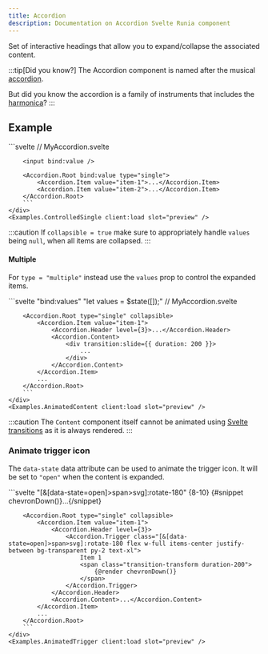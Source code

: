 ```yaml
---
title: Accordion
description: Documentation on Accordion Svelte Runia component
---
```




<div class="text-xl text-[var(--sl-color-gray-2)]">
    Set of interactive headings that allow you to expand/collapse the associated content.
</div>

:::tip[Did you know?]
The Accordion component is named after the musical [accordion](https://en.wikipedia.org/wiki/Accordion).

But did you know the accordion is a family of instruments that includes the [harmonica](https://en.wikipedia.org/wiki/Harmonica)?
:::

## Example

<Tabs>
    <TabItem label="Preview" icon="laptop">
        <InteractivePreview client:load />
    </TabItem>
    <TabItem label="Code" icon="seti:svelte">
        ```svelte
        // MyAccordion.svelte
        <script lang="ts">
            import { slide } from "svelte/transition";
            import { Accordion } from "@niklasburggraaff/svelte-runia";

            let { type, value = $bindable(), values = $bindable(), collapsible, disabled, loop }: any = $props();
        </script>

        {#snippet chevronDown()}
            <svg class="size-8 transition-transform duration-200" viewBox="0 0 24 24" fill="currentColor" aria-hidden="true">
                <path d="M17 9.17a1 1 0 0 0-1.41 0L12 12.71 8.46 9.17a1 1 0 1 0-1.41 1.42l4.24 4.24a1.002 1.002 0 0 0 1.42 0L17 10.59a1.002 1.002 0 0 0 0-1.42Z"/>
            </svg>
        {/snippet}

        <Accordion.Root type={type} bind:value={value} bind:values={values} collapsible={collapsible} disabled={disabled} loop={loop}>
            <Accordion.Item value="furthark-essentials" class="border-b">
                <Accordion.Header level={3}>
                    <Accordion.Trigger class="flex w-full items-center justify-between bg-transparent py-2 text-xl [&[data-state=open]>svg]:rotate-180">
                        Furthark Essentials {@render chevronDown()}
                    </Accordion.Trigger>
                </Accordion.Header>
                <Accordion.Content>
                    <div class="px-1.5 pb-4" transition:slide={{ duration: 200 }}>
                        The Elder Futhark, used from the 2nd to 8th centuries, comprised 24 runic characters, each bearing significance in magic, divination, and communication.
                    </div>
                </Accordion.Content>
            </Accordion.Item>
            <Accordion.Item value="norse-myths" class="border-b">
                <Accordion.Header level={3}>
                    <Accordion.Trigger class="flex w-full items-center justify-between bg-transparent py-2 text-xl [&[data-state=open]>svg]:rotate-180">
                        Norse Myths 101 {@render chevronDown()}
                    </Accordion.Trigger>
                </Accordion.Header>
                <Accordion.Content>
                    <div class="px-1.5 pb-4" transition:slide={{ duration: 200 }}>
                        Norse mythology, a tapestry of gods, giants, and heroes, offers insights into ancient Scandinavian beliefs, from the creation of the cosmos to the battles of Ragnarök.
                    </div>
                </Accordion.Content>
            </Accordion.Item>
            <Accordion.Item value="viking-explorers" class="border-b">
                <Accordion.Header level={3}>
                    <Accordion.Trigger class="flex w-full items-center justify-between bg-transparent py-2 text-xl [&[data-state=open]>svg]:rotate-180">
                        Viking Explorers {@render chevronDown()}
                    </Accordion.Trigger>
                </Accordion.Header>
                <Accordion.Content>
                    <div class="px-1.5 pb-4" transition:slide={{ duration: 200 }}>
                        Vikings, from the 8th to 11th centuries, sailed seas, established trade routes, and left their mark on history through exploration and expansion.
                    </div>
                </Accordion.Content>
            </Accordion.Item>
        </Accordion.Root>
        ```
    </TabItem>

</Tabs>

#### Features

<Features
    features={[
        "Full keyboard navigation.",
        "Supports animating content.",
        "Can expand one or multiple items",
        "Supports horizontal/vertical orientation.",
        "Supports Right to Left direction."
    ]}
/>

<hr />

<Links componentName="accordion" ariaLink="https://www.w3.org/WAI/ARIA/apg/patterns/accordion/" />

## Usage

Importing `Accordion` gives you access to the `Root`, `Item`, `Header`, `Trigger`, and `Content` components.

```svelte {2} /<(Accordion.[^ >]+)/
<script lang="ts">
    import { Accordion } from "@niklasburggraaff/svelte-runia";
</script>

// MyAccordion.svelte
<Accordion.Root type="single">
    <Accordion.Item value="item">
        <Accordion.Header level={3}>
            <Accordion.Trigger>[Heading]</Accordion.Trigger>
        </Accordion.Header>
        <Accordion.Content>[Content]</Accordion.Content>
    </Accordion.Item>
</Accordion.Root>
```

-   The `Root` _can_ contain multiple `Item`'s and _must_ be passed a `type` prop
-   Each `Item` _must_ contain a `Header` and `Content` and _must_ be passed a **unique** `value` prop
-   A `Header` _must_ contain a `Trigger` and is _must_ be passed a `level` prop

## API

### Root

<API.Introduction
    name="Root"
    element="div"
    description="contains all other components of an accordion. It manages the state of the accordion."
/>

#### Props

<API.Props
    props={[
        {
            name: "type",
            required: true,
            type: "'single' | 'multiple'",
            defaultValue: undefined,
            description: "Determines if a single or multiple items can have expanded content."
        },
        {
            name: "value",
            type: "string | null",
            bindable: true,
            defaultValue: undefined,
            description:
                "If `type = 'single'`: The value of the expanded item, `null` if the accordion is collapsed."
        },
        {
            name: "defaultValue",
            type: "string",
            defaultValue: undefined,
            description: "If `type = 'single'`: The item to be expanded by default."
        },
        {
            name: "values",
            type: "string[]",
            bindable: true,
            defaultValue: undefined,
            description: "If `type = 'multiple'`: The values of the expanded items."
        },
        {
            name: "defaultValues",
            type: "string[]",
            defaultValue: undefined,
            description: "If `type = 'multiple'`: The items to be expanded by default."
        },
        {
            name: "collapsible",
            type: "boolean",
            defaultValue: "false",
            description:
                "If `type = 'single'`: When `true`, prevents expanded content from being collapsed."
        },
        {
            name: "disabled",
            type: "boolean",
            defaultValue: "false",
            description: "When `true`, prevents the user from interacting with the accordion."
        },
        {
            name: "loop",
            type: "boolean",
            defaultValue: "true",
            description:
                "When `true`, keyboard navigation will loop focus from the last to the first `Trigger` and vice versa."
        },
        {
            name: "orientation",
            type: "'vertical' | 'horizontal'",
            defaultValue: "'vertical'",
            description:
                "The orientation of the accordion, which determines which arrow keys are used for keyboard navigation."
        },
        {
            name: "direction",
            type: "'ltr' | rtl'",
            defaultValue: "'ltr'",
            description:
                "If `orientation = 'horizontal'`: The reading direction of the accordion, used to correct keyboard navigation."
        },
        {
            name: "element",
            type: "HTMLDivElement",
            bindable: true,
            defaultValue: undefined,
            description: "The rendered `div` element."
        }
    ]}
/>

#### Data attributes

<API.DataAttributes
    attributes={[
        {
            name: "data-orientation",
            public: true,
            values: "'vertical' | 'horizontal'",
            description: "The orientation of the accordion."
        }
    ]}
/>

### Item

<API.Introduction
    name="Item"
    element={{
        default: "div",
        other: "section",
        condition: "If the `region=true`"
    }}
    description="represents one item in the accordion with a heading and associated content."
/>

#### Props

<API.Props
    props={[
        {
            name: "value",
            required: true,
            type: "string",
            bindable: true,
            defaultValue: undefined,
            description: "The value used to identify the item."
        },
        {
            name: "disabled",
            type: "boolean",
            defaultValue: "false",
            description: "When `true`, prevents the user from interacting with the item."
        },
        {
            name: "region",
            type: "boolean",
            defaultValue: "false",
            description:
                "When `true`, the item is a `section` element. Avoid using with many (~6) items to prevent landmark region proliferation. This is especially helpful when content contain headings or a nested accordion."
        },
        {
            name: "element",
            type: "HTMLDivElement | HTMLElement",
            bindable: true,
            defaultValue: undefined,
            description: "The rendered `div` or `section` element."
        }
    ]}
/>

#### Data attributes

<API.DataAttributes
    attributes={[
        {
            name: "data-state",
            public: true,
            values: "'open' | 'closed'",
            description:
                "The state of the item. `'open'` when the item's content is expanded and `'closed'` when the item's content is collapsed."
        },
        {
            name: "data-disabled",
            public: true,
            values: undefined,
            description:
                "Present when the item is disabled. This can be due to the whole accordion or this item being disabled."
        },
        {
            name: "data-orientation",
            public: true,
            values: "'vertical' | 'horizontal'",
            description: "The orientation of the accordion."
        }
    ]}
/>

### Header

<API.Introduction
    name="Header"
    element={{
        default: {
            values: ["h2", "h3", "h4", "h5", "h6"],
            condition: "Based on `level`"
        },
        other: "div",
        condition: "If `useHeading = false`"
    }}
    description="is the heading for the content of an item."
/>

#### Props

<API.Props
    props={[
        {
            name: "level",
            required: true,
            type: "2 | 3 | 4 | 5 | 6",
            defaultValue: undefined,
            description:
                "The level of heading for the element (`1` not supported as a page should have a single `h1` element)."
        },
        {
            name: "useHeading",
            type: "boolean",
            defaultValue: "true",
            description:
                "When `true`, the heading is a `div` element with `aria-level` set to the heading level, instead of a native heading element."
        },
        {
            name: "element",
            type: "HTMLHeadingElement | HTMLDivElement",
            bindable: true,
            defaultValue: undefined,
            description: "The rendered `heading` or `div` element."
        }
    ]}
/>

#### Data attributes

<API.DataAttributes attributes={[]} />

### Trigger

<API.Introduction
    name="Trigger"
    element="button"
    focussable={true}
    description="toggle button that expands/collapses the item's content."
/>

#### Props

<API.Props
    props={[
        {
            name: "element",
            type: "HTMLButtonElement",
            bindable: true,
            defaultValue: undefined,
            description: "The rendered `button` element."
        }
    ]}
/>

#### Data attributes

<API.DataAttributes
    attributes={[
        {
            name: "data-state",
            public: true,
            values: "'open' | 'closed'",
            description:
                "The state of the item. `'open'` when the item's content is expanded and `'closed'` when the item's content is collapsed."
        },
        {
            name: "data-disabled",
            public: true,
            values: undefined,
            description:
                "Present when the item is disabled. This can be due to the whole accordion or the item being disabled."
        },
        {
            name: "data-orientation",
            public: true,
            values: "'vertical' | 'horizontal'",
            description: "The orientation of the accordion."
        },
        {
            name: "data-svelte-runia-accordion-trigger",
            values: undefined,
            description: "Present on all `Trigger`'s. Used by `Root` to find them."
        },
        {
            name: "data-svelte-runia-value",
            values: "string",
            description: "The value identifying the item."
        }
    ]}
/>

### Content

<API.Introduction
    name="Content"
    element="div"
    description="is the content of an items that can be expanded/collapsed."
/>

:::caution
The `Content` element is always rendered <span class="inline-flex" title="This is to ensure the `aria-controls` attribute on the `Trigger` is the `id` of a rendered element"> <Icon name="information" /> </span> .
The children of the `Content` element are only rendered when the content is expanded.

Therefore, if you want to animate the content
(using [Svelte transitions](https://svelte.dev/docs/element-directives#transition-fn))
or apply styling affecting the content size (such as padding), you will likely want to apply this to a child element.
:::

The following is a pseudocode representing the implementation of the `Content` component.

```svelte
<script lang="ts">
    let expanded = $...;
    // The `id` used for the `aria-controls` attribute in the `Trigger` component.
    let id = $...;
</script>

<div {id}>
    {#if expanded}
        {@render children()}
    {/if}
</div>
```

#### Props

<API.Props
    props={[
        {
            name: "element",
            type: "HTMLDivElement",
            bindable: true,
            defaultValue: undefined,
            description: "The rendered `div` element."
        }
    ]}
/>

#### Data attributes

<API.DataAttributes
    attributes={[
        {
            name: "data-state",
            public: true,
            values: "'open' | 'closed'",
            description:
                "The state of the item. `'open'` when the item's content is expanded and `'closed'` when the item's content is collapsed."
        },
        {
            name: "data-disabled",
            public: true,
            values: undefined,
            description:
                "Present when the item is disabled. This can be due to the whole accordion or the item being disabled."
        },
        {
            name: "data-orientation",
            public: true,
            values: "'vertical' | 'horizontal'",
            description: "The orientation of the accordion."
        }
    ]}
/>

## Accessibility

Adheres to the [WAI-ARIA Accordion Pattern (Sections With Show/Hide Functionality)](https://www.w3.org/WAI/ARIA/apg/patterns/accordion/).

### Keyboard interactions

<A11y.Keyboard
    interactions={[
        {
            keys: ["Enter", "Space"],
            condition: "If focus on a `Trigger`",
            action: "Attempts to toggle the associated content."
        },
        {
            keys: ["Tab", "Shift + Tab"],
            condition: undefined,
            action: "Move focus to the next/previous focussable element."
        },
        {
            keys: ["Arrow Down", "Arrow Up"],
            condition: "If focus on a `Trigger` (and the `orientation = 'vertical'`)",
            action: "Move focus to the next/previous `Trigger`. If `loop = true`, loops focus from the last to the first `Trigger` and vice versa."
        },
        {
            keys: ["Arrow Right", "Arrow Left"],
            condition: "If `orientation = 'horizontal'` and focus is on a `Trigger`",
            action: "Move focus to the `Trigger` to the right/left (depending on `direction`). If `loop = true`, loops focus from the last to the first `Trigger` and vice versa."
        },
        {
            keys: ["Home", "End"],
            condition: "If focus on a `Trigger`",
            action: "Move focus to the first/last `Trigger`."
        }
    ]}
/>

#### Other events

<A11y.Events
    events={[
        {
            element: "Trigger",
            event: "onclick",
            action: "Attempts to toggle the associated content."
        }
    ]}
/>

### ARIA attributes

#### Root

<A11y.ARIAAttributes attributes={[]} />

#### Item

<A11y.ARIAAttributes
    attributes={[
        {
            name: "aria-labelledby",
            type: "string",
            description: "ID of the corresponding `Trigger` element."
        }
    ]}
/>

#### Header

<A11y.ARIAAttributes
    attributes={[
        {
            name: "aria-level",
            type: "number",
            description: "If `useHeading = false`: the heading level."
        }
    ]}
/>

#### Trigger

<A11y.ARIAAttributes
    attributes={[
        {
            name: "aria-disabled",
            type: "'true' | 'false'",
            description:
                "`'true'` when the accordion or item is disabled, or if the content is expanded and `collapsible = false`."
        },
        {
            name: "aria-controls",
            type: "string",
            description: "Present when the accordion or item is disabled."
        },
        {
            name: "aria-expanded",
            type: "'true' | 'false'",
            description: "`'true'` when the content of the accordion panel is visible."
        }
    ]}
/>

#### Content

<A11y.ARIAAttributes attributes={[]} />

## Examples

### Allow collapsing all items

Use the `collapsible` prop to allow the currently expanded content to be collapsed.

<Example>
    <div slot="code">
        ```svelte "collapsible"
        <Accordion.Root type="single" collapsible>
            <Accordion.Item value="item-1">...</Accordion.Item>
            <Accordion.Item value="item-2">...</Accordion.Item>
        </Accordion.Root>
        ```
    </div>
    <Examples.Collapsible client:load slot="preview" />

</Example>

### Allow expanding multiple items

Set type `type` prop to `"multiple"` to allow multiple items to be expanded.

<Example>
    <div slot="code">
        ```svelte "type="multiple""
        <Accordion.Root type="multiple">
            <Accordion.Item value="item-1">...</Accordion.Item>
            <Accordion.Item value="item-2">...</Accordion.Item>
        </Accordion.Root>
        ```
    </div>
    <Examples.Multiple client:load slot="preview" />

</Example>

### Expand an item by default

Use the `defaultValue` prop to set the initial item to be expanded.

<Example>
    <div slot="code">
        ```svelte "defaultValue="item-1""
        <Accordion.Root type="single" defaultValue="item-1">
            <Accordion.Item value="item-1">...</Accordion.Item>
            <Accordion.Item value="item-2">...</Accordion.Item>
        </Accordion.Root>
        ```
    </div>
    <Examples.DefaultSingle client:load slot="preview" />

</Example>

#### Multiple

For `type = "multiple"` instead use the `defaultValues` prop to set the initial items to be expanded.

<Example>
    <div slot="code">
        ```svelte "defaultValues={["item-1", "item-2"]}"
        <Accordion.Root type="multiple" defaultValues={["item-1", "item-2"]}>
            <Accordion.Item value="item-1">...</Accordion.Item>
            <Accordion.Item value="item-2">...</Accordion.Item>
        </Accordion.Root>
        ```
    </div>
    <Examples.DefaultMultiple client:load slot="preview" />

</Example>

### Control the expanded item

Bind the `value` prop of the `Root` component to a variable to control the expanded item.
This allows both reading and writing the value of the expanded item.

<Example>
    <div slot="code">
        ```svelte /Root (bind:value)/ "let value = $state("item-1");"
        // MyAccordion.svelte
        <script>
            import { Accordion } from "@niklasburggraaff/svelte-runia";
            let value = $state("item-1");
        </script>

        <input bind:value />

        <Accordion.Root bind:value type="single">
            <Accordion.Item value="item-1">...</Accordion.Item>
            <Accordion.Item value="item-2">...</Accordion.Item>
        </Accordion.Root>
        ```
    </div>
    <Examples.ControlledSingle client:load slot="preview" />

</Example>

:::caution
If `collapsible = true` make sure to appropriately handle `values` being `null`, when all items are collapsed.
:::

#### Multiple

For `type = "multiple"` instead use the `values` prop to control the expanded items.

<Example>
    <div slot="code">
        ```svelte "bind:values" "let values = $state([]);"
        // MyAccordion.svelte
        <script>
            import { Accordion } from "@niklasburggraaff/svelte-runia";

            let values = $state([]);
            let value = $state("");
            $effect(() => {
                value = values.join(", ");
            });

            $effect(() => {
                updateValues(value);
            });
            function updateValues(newValue: string) {
                values = newValue.split(",").map((v) => v.trim());
            }
        </script>

        <input bind:value />

        <Accordion.Root bind:values type="multiple">
            <Accordion.Item value="item-1">...</Accordion.Item>
            <Accordion.Item value="item-2">...</Accordion.Item>
        </Accordion.Root>
        ```
    </div>
    <Examples.ControlledMultiple client:load slot="preview" />

</Example>

:::caution
Make sure to appropriately handle `values` being an array of strings, which can be empty.
:::

### Animate content

Apply a Svelte transition, i.e. `slide` which works well with the accordion, to a child of the `Content` component.

<Example>
    <div slot="code">
        ```svelte {10-12}
        // MyAccordion.svelte
        <script lang="ts">
            import { slide } from "svelte/transition";
        </script>

        <Accordion.Root type="single" collapsible>
            <Accordion.Item value="item-1">
                <Accordion.Header level={3}>...</Accordion.Header>
                <Accordion.Content>
                    <div transition:slide={{ duration: 200 }}>
                        ...
                    </div>
                </Accordion.Content>
            </Accordion.Item>
            ...
        </Accordion.Root>
        ```
    </div>
    <Examples.AnimatedContent client:load slot="preview" />

</Example>

:::caution
The `Content` component itself cannot be animated using
[Svelte transitions](https://svelte.dev/docs/element-directives#transition-fn)
as it is always rendered.
:::

### Animate trigger icon

The `data-state` data attribute can be used to animate the trigger icon.
It will be set to `"open"` when the content is expanded.

<Example>
    <div slot="code">
        ```svelte "[&[data-state=open]>span>svg]:rotate-180" {8-10}
        {#snippet chevronDown()}...{/snippet}

        <Accordion.Root type="single" collapsible>
            <Accordion.Item value="item-1">
                <Accordion.Header level={3}>
                    <Accordion.Trigger class="[&[data-state=open]>span>svg]:rotate-180 flex w-full items-center justify-between bg-transparent py-2 text-xl">
                        Item 1
                        <span class="transition-transform duration-200">
                            {@render chevronDown()}
                        </span>
                    </Accordion.Trigger>
                </Accordion.Header>
                <Accordion.Content>...</Accordion.Content>
            </Accordion.Item>
            ...
        </Accordion.Root>
        ```
    </div>
    <Examples.AnimatedTrigger client:load slot="preview" />

</Example>
